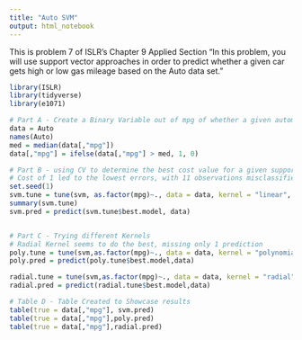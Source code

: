 ```yaml
---
title: "Auto SVM"
output: html_notebook
---
```


This is problem 7 of ISLR's Chapter 9 Applied Section
"In this problem, you will use support vector approaches in order to
predict whether a given car gets high or low gas mileage based on the
Auto data set."

```r
library(ISLR)
library(tidyverse)
library(e1071)

# Part A - Create a Binary Variable out of mpg of whether a given automobile has mpg above the median or not
data = Auto
names(Auto)
med = median(data[,"mpg"])
data[,"mpg"] = ifelse(data[,"mpg"] > med, 1, 0)

# Part B - using CV to determine the best cost value for a given support vector
# Cost of 1 led to the lowest errors, with 11 observations misclassified out of 392
set.seed(1)
svm.tune = tune(svm, as.factor(mpg)~., data = data, kernel = "linear", ranges = list(cost = c(.001,.01,.1,1,10,100)))
summary(svm.tune)
svm.pred = predict(svm.tune$best.model, data)


# Part C - Trying different Kernels
# Radial Kernel seems to do the best, missing only 1 prediction
poly.tune = tune(svm,as.factor(mpg)~., data = data, kernel = "polynomial", ranges = list(cost = c(.1,1,10), gamma = c(.5,1,3,5),degree = c(2,3,4)))
poly.pred = predict(poly.tune$best.model,data)

radial.tune = tune(svm,as.factor(mpg)~., data = data, kernel = "radial", ranges = list(cost = c(.1,1,10), gamma = c(.5,1,3)))
radial.pred = predict(radial.tune$best.model,data)

# Table D - Table Created to Showcase results
table(true = data[,"mpg"], svm.pred)
table(true = data[,"mpg"],poly.pred)
table(true = data[,"mpg"],radial.pred)
```

